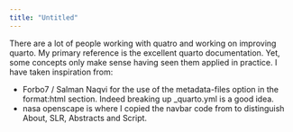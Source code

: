 ```yaml
---
title: "Untitled"
---
```


There are a lot of people working with quatro and working on improving quarto. My primary reference is the excellent quarto documentation. Yet, some concepts only make sense having seen them applied in practice. I have taken inspiration from:

- Forbo7 / Salman Naqvi for the use of the metadata-files option in the format:html section. Indeed breaking up _quarto.yml is a good idea.
- nasa openscape is where I copied the navbar code from to distinguish About, SLR, Abstracts and Script.